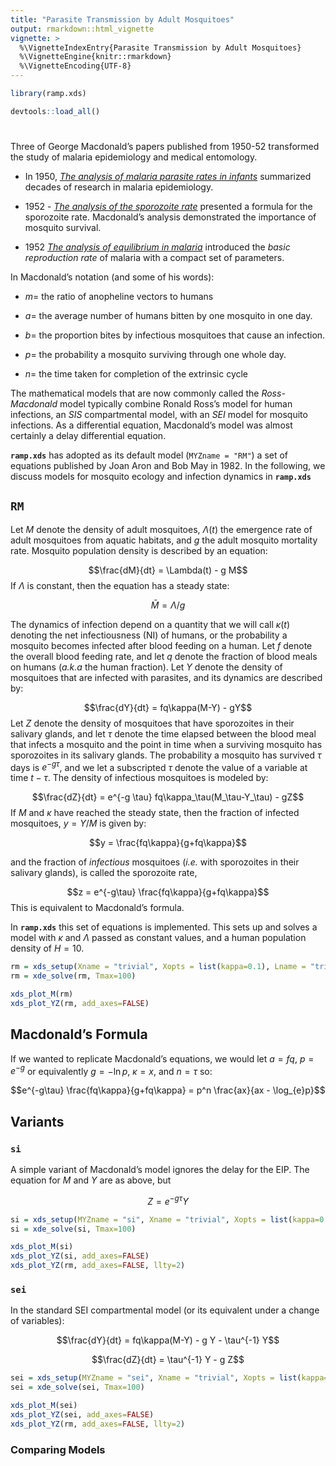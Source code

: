 ```yaml
---
title: "Parasite Transmission by Adult Mosquitoes"
output: rmarkdown::html_vignette
vignette: >
  %\VignetteIndexEntry{Parasite Transmission by Adult Mosquitoes}
  %\VignetteEngine{knitr::rmarkdown}
  %\VignetteEncoding{UTF-8}
---
```


```r
library(ramp.xds)
```

```r
devtools::load_all()
```

# 

Three of George Macdonald's papers published from 1950-52 transformed the study of malaria epidemiology and medical entomology. 

+ In 1950, [*The analysis of malaria parasite rates in infants*](https://pubmed.ncbi.nlm.nih.gov/14798657/) summarized decades of research in malaria epidemiology.

+ 1952 - [*The analysis of the sporozoite rate*](https://pubmed.ncbi.nlm.nih.gov/14958825/) presented a formula for the sporozoite rate. Macdonald's analysis demonstrated the importance of mosquito survival.  

+ 1952 [*The analysis of equilibrium in malaria*](https://pubmed.ncbi.nlm.nih.gov/12995455/) introduced the *basic reproduction rate* of malaria with a compact set of parameters. 

In Macdonald's notation (and some of his words): 

+ $m=$ the ratio of anopheline vectors to humans 

+ $a=$ the average number of humans bitten by one mosquito in one day. 

+ $b=$ the proportion bites by infectious mosquitoes that cause an infection.  

+ $p=$ the probability a mosquito surviving through one whole day.  

+ $n=$ the time taken for completion of the extrinsic cycle

The mathematical models that are now commonly called the *Ross-Macdonald* model typically combine Ronald Ross's model for human infections, an *SIS* compartmental model, with an *SEI* model for mosquito infections. As a differential equation, Macdonald's model was almost certainly a delay differential equation. 

**`ramp.xds`** has adopted as its default model (`MYZname = "RM"`) a set of equations published by Joan Aron and Bob May in 1982. In the following, we discuss models for mosquito ecology and infection dynamics in **`ramp.xds`** 

## `RM`

Let $M$ denote the density of adult mosquitoes, $\Lambda(t)$ the emergence rate of adult mosquitoes from aquatic habitats, and $g$ the adult mosquito mortality rate. Mosquito population density is described by an equation: 

$$\frac{dM}{dt} = \Lambda(t) - g M$$
If $\Lambda$ is constant, then the equation has a steady state: 

$$\bar M = \Lambda/g$$ 

The dynamics of infection depend on a quantity that we will call $\kappa(t)$ denoting the net infectiousness (NI) of humans, or the probability a mosquito becomes infected after blood feeding on a human. Let $f$ denote the overall blood feeding rate, and let $q$ denote the fraction of blood meals on humans (*a.k.a* the human fraction). Let $Y$ denote the density of mosquitoes that are infected with parasites, and its dynamics are described by: 

$$\frac{dY}{dt} = fq\kappa(M-Y) - gY$$
Let $Z$ denote the density of mosquitoes that have sporozoites in their salivary glands, and let $\tau$ denote the time elapsed between the blood meal that infects a mosquito and the point in time when a surviving mosquito has sporozoites in its salivary glands.  The probability a mosquito has survived $\tau$ days is $e^{-g\tau}$, and we let a subscripted $\tau$ denote the value of a variable at time $t-\tau.$ The density of infectious mosquitoes is modeled by:  

$$\frac{dZ}{dt} = e^{-g \tau} fq\kappa_\tau(M_\tau-Y_\tau) - gZ$$
If $M$ and $\kappa$ have reached the steady state, then the fraction of infected mosquitoes, $y=Y/M$ is given by:

$$y = \frac{fq\kappa}{g+fq\kappa}$$ 

and the fraction of *infectious* mosquitoes (*i.e.* with sporozoites in their salivary glands), is called the sporozoite rate,

$$z = e^{-g\tau} \frac{fq\kappa}{g+fq\kappa}$$ 
This is equivalent to Macdonald's formula. 

In **`ramp.xds`** this set of equations is implemented. This sets up and solves a model with $\kappa$ and $\Lambda$ passed as constant values, and a human population density of $H=10.$ 

```r
rm = xds_setup(Xname = "trivial", Xopts = list(kappa=0.1), Lname = "trivial", Lopts = list(Lambda=5), HPop=10)
rm = xde_solve(rm, Tmax=100)
```

```r
xds_plot_M(rm)
xds_plot_YZ(rm, add_axes=FALSE)
```




## Macdonald's Formula

If we wanted to replicate Macdonald's equations, we would let $a=fq$, $p = e^{-g}$ or equivalently $g = -\ln p$, $\kappa = x,$ and $n=\tau$ so: 

$$e^{-g\tau} \frac{fq\kappa}{g+fq\kappa} = p^n \frac{ax}{ax - \log_{e}p}$$

## Variants 

### `si`

A simple variant of Macdonald's model ignores the delay for the EIP. The equation for $M$ and $Y$ are as above, but 

$$Z = e^{-g\tau} Y$$ 
```r
si = xds_setup(MYZname = "si", Xname = "trivial", Xopts = list(kappa=0.1), Lname = "trivial", Lopts = list(Lambda=5), HPop=10)
si = xde_solve(si, Tmax=100)
```

```r
xds_plot_M(si)
xds_plot_YZ(si, add_axes=FALSE)
xds_plot_YZ(rm, add_axes=FALSE, llty=2)
```


### `sei`

In the standard SEI compartmental model (or its equivalent under a change of variables): 

$$\frac{dY}{dt} = fq\kappa(M-Y) - g Y - \tau^{-1} Y$$

$$\frac{dZ}{dt} =  \tau^{-1} Y - g Z$$  

```r
sei = xds_setup(MYZname = "sei", Xname = "trivial", Xopts = list(kappa=0.1), Lname = "trivial", Lopts = list(Lambda=5), HPop=10)
sei = xde_solve(sei, Tmax=100)
```

```r
xds_plot_M(sei)
xds_plot_YZ(sei, add_axes=FALSE)
xds_plot_YZ(rm, add_axes=FALSE, llty=2)
```

### Comparing Models
